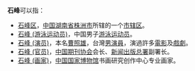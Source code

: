 '''石峰'''可以指：
* [[石峰区|石峰区]]，[[中华人民共和国|中国]][[湖南省|湖南省]][[株洲市|株洲市]]所辖的一个[[市辖区|市辖区]]。
* [[石峰_(游泳运动员)|石峰 (游泳运动员)]]，中国男子[[游泳|游泳]][[运动员|运动员]]。
* [[石峰_(演员)|石峰 (演员)]]，本名[[曹照雄|曹照雄]]，台灣[[男演員|男演員]]，演過許多[[電影|電影]]及[[戲劇|戲劇]]。
* [[石峰_(官员)|石峰 (官员)]]，[[中国期刊协会|中国期刊协会]]会长、[[新闻出版总署|新闻出版总署]]副署长。
* [[石峰（画家）|石峰 (画家)]]，[[中国国家博物馆|中国国家博物馆]]书画研究创作中心专业画家。
{{disambig|Cat=二字亞洲相關消歧義}}